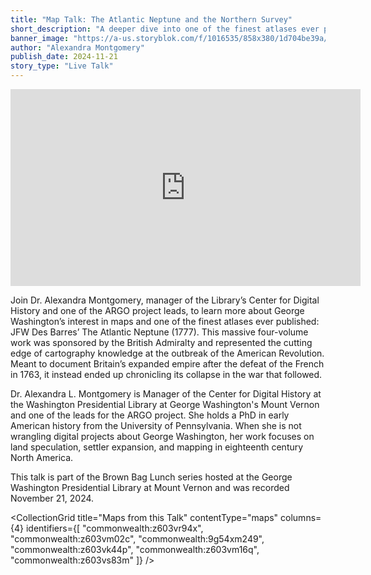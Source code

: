 ```yaml
---
title: "Map Talk: The Atlantic Neptune and the Northern Survey"
short_description: "A deeper dive into one of the finest atlases ever published"
banner_image: "https://a-us.storyblok.com/f/1016535/858x380/1d704be39a/jfw_des_barres.jpg"
author: "Alexandra Montgomery"
publish_date: 2024-11-21
story_type: "Live Talk"
---
```


<iframe width="560" height="315" src="https://www.youtube.com/embed/LWSkcUXfBMw?si=MnrBEIJht_6RoLZX" title="YouTube video player" frameborder="0" allow="accelerometer; autoplay; clipboard-write; encrypted-media; gyroscope; picture-in-picture; web-share" referrerpolicy="strict-origin-when-cross-origin" allowfullscreen></iframe>

Join Dr. Alexandra Montgomery, manager of the Library’s Center for Digital History and one of the ARGO project leads, to learn more about George Washington’s interest in maps and one of the finest atlases ever published: JFW Des Barres’ The Atlantic Neptune (1777). This massive four-volume work was sponsored by the British Admiralty and represented the cutting edge of cartography knowledge at the outbreak of the American Revolution. Meant to document Britain’s expanded empire after the defeat of the French in 1763, it instead ended up chronicling its collapse in the war that followed.

Dr. Alexandra L. Montgomery is Manager of the Center for Digital History at the Washington Presidential Library at George Washington's Mount Vernon and one of the leads for the ARGO project. She holds a PhD in early American history from the University of Pennsylvania. When she is not wrangling digital projects about George Washington, her work focuses on land speculation, settler expansion, and mapping in eighteenth century North America.

This talk is part of the Brown Bag Lunch series hosted at the George Washington Presidential Library at Mount Vernon and was recorded November 21, 2024.

<CollectionGrid
    title="Maps from this Talk"
    contentType="maps"
    columns={4}
    identifiers={[
        "commonwealth:z603vr94x",
        "commonwealth:z603vm02c",
        "commonwealth:9g54xm249",
        "commonwealth:z603vk44p",
        "commonwealth:z603vm16q",
        "commonwealth:z603vs83m"
    ]}
/>